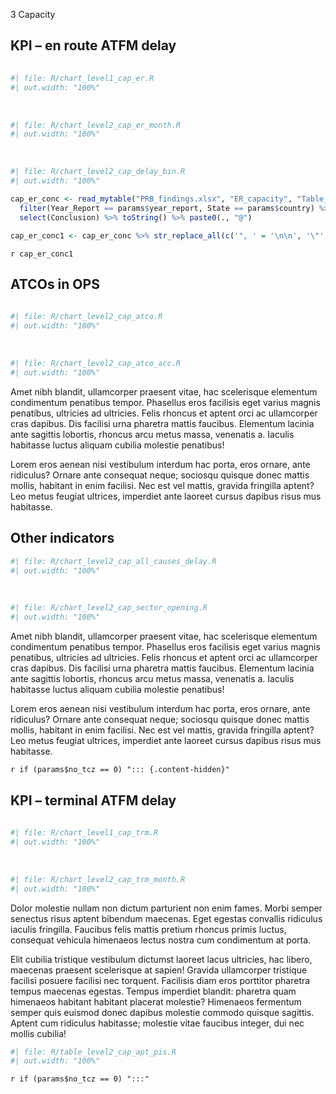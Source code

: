 [3 Capacity]{class="fakeh1"}

::: {#container-cap style="clear: both"}

## KPI – en route ATFM delay

<!-- empty line to ensure next heading leaves enough space -->
<div style="height: 1px"></div>

:::: {#chart-cap class="mychart"}
```r
#| file: R/chart_level1_cap_er.R
#| out.width: "100%"
```

<br>

```r
#| file: R/chart_level2_cap_er_month.R
#| out.width: "100%"
```
<br>

```r
#| file: R/chart_level2_cap_delay_bin.R
#| out.width: "100%"
```

::::

:::: {#concl-cap}
```r
cap_er_conc <- read_mytable("PRB_findings.xlsx", "ER_capacity", "Table_Findings_ER_capacity") %>% 
  filter(Year_Report == params$year_report, State == params$country) %>% 
  select(Conclusion) %>% toString() %>% paste0(., "@")

cap_er_conc1 <- cap_er_conc %>% str_replace_all(c('", ' = '\n\n', '\"' = '', '\n\n\n' = '\n\n')) %>% str_replace(fixed('c('), '') %>%  str_replace(fixed(')@'), '\n') 
```

`r cap_er_conc1`
::::
:::

::: {#container-cap-atco style="clear: both"}

## ATCOs in OPS
<!-- empty line to ensure next heading leaves enough space -->
<div style="height: 1px"></div>

:::: {#chart-cap-atco class="mychart"}

```r
#| file: R/chart_level2_cap_atco.R
#| out.width: "100%"
```

<br>

```r
#| file: R/chart_level2_cap_atco_acc.R
#| out.width: "100%"
```

::::

:::: {#concl-cap-atco}
Amet nibh blandit, ullamcorper praesent vitae, hac scelerisque elementum condimentum penatibus tempor. Phasellus eros facilisis eget varius magnis
penatibus, ultricies ad ultricies. Felis rhoncus et aptent orci ac ullamcorper cras dapibus. Dis facilisi urna pharetra mattis faucibus. Elementum
lacinia ante sagittis lobortis, rhoncus arcu metus massa, venenatis a. Iaculis habitasse luctus aliquam cubilia molestie penatibus!

Lorem eros aenean nisi vestibulum interdum hac porta, eros ornare, ante ridiculus? Ornare ante consequat neque; sociosqu quisque donec mattis
mollis, habitant in enim facilisi. Nec est vel mattis, gravida fringilla aptent? Leo metus feugiat ultrices, imperdiet ante laoreet cursus dapibus
risus mus habitasse.
::::
:::

::: {#container-cap-other style="clear: both"}

## Other indicators
<!-- empty line to ensure next heading leaves enough space -->
<!-- <div style="height: 1px"></div> -->

:::: {#chart-cap-other class="mychart"}

```r
#| file: R/chart_level2_cap_all_causes_delay.R
#| out.width: "100%"
```

<br>

```r
#| file: R/chart_level2_cap_sector_opening.R
#| out.width: "100%"
```


::::

:::: {#concl-cap-other}
Amet nibh blandit, ullamcorper praesent vitae, hac scelerisque elementum condimentum penatibus tempor. Phasellus eros facilisis eget varius magnis
penatibus, ultricies ad ultricies. Felis rhoncus et aptent orci ac ullamcorper cras dapibus. Dis facilisi urna pharetra mattis faucibus. Elementum
lacinia ante sagittis lobortis, rhoncus arcu metus massa, venenatis a. Iaculis habitasse luctus aliquam cubilia molestie penatibus!

Lorem eros aenean nisi vestibulum interdum hac porta, eros ornare, ante ridiculus? Ornare ante consequat neque; sociosqu quisque donec mattis
mollis, habitant in enim facilisi. Nec est vel mattis, gravida fringilla aptent? Leo metus feugiat ultrices, imperdiet ante laoreet cursus dapibus
risus mus habitasse.
::::
:::

`r if (params$no_tcz == 0) "::: {.content-hidden}"`

:::: {#container-cap style="clear: both"}

## KPI – terminal ATFM delay

<!-- empty line to ensure next heading leaves enough space -->
<div style="height: 1px"></div>

::::: {#chart-cap class="mychart"}

```r
#| file: R/chart_level1_cap_trm.R
#| out.width: "100%"
```

<br>

```r
#| file: R/chart_level2_cap_trm_month.R
#| out.width: "100%"
```
:::::

::::: {#concl-cap-trm}
Dolor molestie nullam non dictum parturient non enim fames. Morbi semper senectus risus aptent bibendum maecenas. Eget egestas convallis ridiculus
iaculis fringilla. Faucibus felis mattis pretium rhoncus primis luctus, consequat vehicula himenaeos lectus nostra cum condimentum at porta.

Elit cubilia tristique vestibulum dictumst laoreet lacus ultricies, hac libero, maecenas praesent scelerisque at sapien! Gravida ullamcorper
tristique facilisi posuere facilisi nec torquent. Facilisis diam eros porttitor pharetra tempus maecenas egestas. Tempus imperdiet blandit:
pharetra quam himenaeos habitant habitant placerat molestie? Himenaeos fermentum semper quis euismod donec dapibus molestie commodo quisque
sagittis. Aptent cum ridiculus habitasse; molestie vitae faucibus integer, dui nec mollis cubilia!
:::::
::::

:::: {#container-cap-other style="clear: both"}

::::: {#table-cap-apt-pis}

```r
#| file: R/table_level2_cap_apt_pis.R
#| out.width: "100%"
```

<!-- ![](images/{{< var doc.year_report >}}/{{< var doc.country >}}/cap_trm_4.png) -->

:::::
::::

`r if (params$no_tcz == 0) ":::"`
